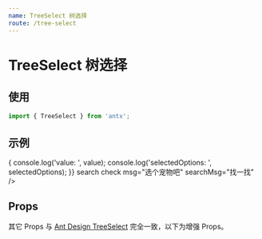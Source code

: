 ```yaml
---
name: TreeSelect 树选择
route: /tree-select
---
```



# TreeSelect 树选择

## 使用

```js
import { TreeSelect } from 'antx';
```

## 示例

<Playground>
  <TreeSelect
    data={[
      {
        id: 'tiger',
        name: '🐅 小脑斧',
        children: [{ id: 'little tiger', name: '🐅 小脑斧的儿子' }],
      },
      { id: 'dog', name: '🐶 小狗子', children: [{ id: 'little dog', name: '🐶 小狗子的儿子' }] },
      { id: 'cat', name: '🐱 小猫崽' },
    ]}
    keys={['id', 'name']}
    onChange={(value, selectedOptions) => {
      console.log('value: ', value);
      console.log('selectedOptions: ', selectedOptions);
    }}
    search
    check
    msg="选个宠物吧"
    searchMsg="找一找"
  />
</Playground>

## Props

其它 Props 与 [Ant Design TreeSelect](https://ant.design/components/tree-select-cn/) 完全一致，以下为增强 Props。

<PropsTable of={TreeSelect} />
